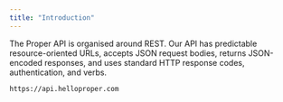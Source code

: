 ```yaml
---
title: "Introduction"
---
```


The Proper API is organised around REST. Our API has predictable resource-oriented URLs, accepts JSON request bodies, returns JSON-encoded responses, and uses standard HTTP response codes, authentication, and verbs.

<RequestExample>

```bash Base url
https://api.helloproper.com
```

</RequestExample>

